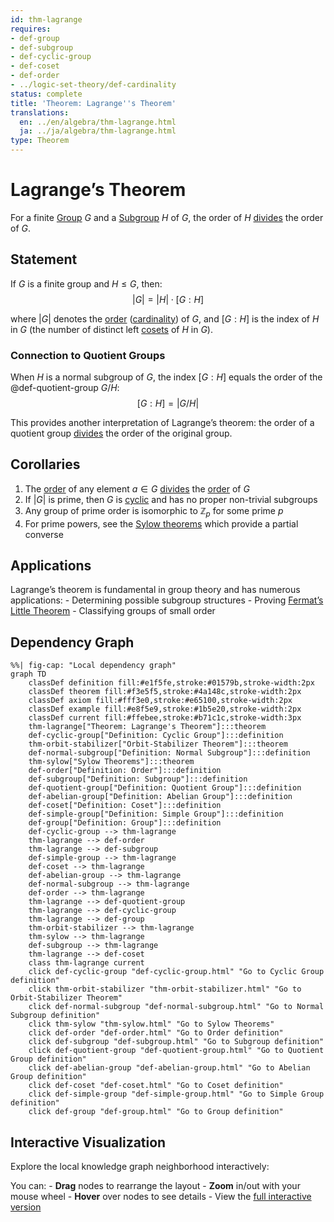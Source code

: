 ```yaml
---
id: thm-lagrange
requires:
- def-group
- def-subgroup
- def-cyclic-group
- def-coset
- def-order
- ../logic-set-theory/def-cardinality
status: complete
title: 'Theorem: Lagrange''s Theorem'
translations:
  en: ../en/algebra/thm-lagrange.html
  ja: ../ja/algebra/thm-lagrange.html
type: Theorem
---
```


# Lagrange's Theorem {#thm-lagrange}

For a finite [Group](def-group.qmd) $G$ and a [Subgroup](def-subgroup.qmd) $H$ of $G$, the order of $H$ [divides](../number-theory/def-divisibility.qmd) the order of $G$.

## Statement

If $G$ is a finite group and $H \leq G$, then:
$$|G| = |H| \cdot [G:H]$$

where $|G|$ denotes the [order](def-order.qmd) ([cardinality](../logic-set-theory/def-cardinality.qmd)) of $G$, and $[G:H]$ is the index of $H$ in $G$ (the number of distinct left [cosets](def-coset.qmd) of $H$ in $G$).

### Connection to Quotient Groups

When $H$ is a normal subgroup of $G$, the index $[G:H]$ equals the order of the @def-quotient-group $G/H$:
$$[G:H] = |G/H|$$

This provides another interpretation of Lagrange's theorem: the order of a quotient group [divides](../number-theory/def-divisibility.qmd) the order of the original group.

## Corollaries

1. The [order](def-order.qmd) of any element $a \in G$ [divides](../number-theory/def-divisibility.qmd) the [order](def-order.qmd) of $G$
2. If $|G|$ is prime, then $G$ is [cyclic](def-cyclic-group.qmd) and has no proper non-trivial subgroups
3. Any group of prime order is isomorphic to $\mathbb{Z}_p$ for some prime $p$
4. For prime powers, see the [Sylow theorems](thm-sylow.qmd) which provide a partial converse

## Applications

Lagrange's theorem is fundamental in group theory and has numerous applications:
- Determining possible subgroup structures
- Proving [Fermat's Little Theorem](../number-theory/thm-fermat-little.qmd)
- Classifying groups of small order

## Dependency Graph

```mermaid
%%| fig-cap: "Local dependency graph"
graph TD
    classDef definition fill:#e1f5fe,stroke:#01579b,stroke-width:2px
    classDef theorem fill:#f3e5f5,stroke:#4a148c,stroke-width:2px
    classDef axiom fill:#fff3e0,stroke:#e65100,stroke-width:2px
    classDef example fill:#e8f5e9,stroke:#1b5e20,stroke-width:2px
    classDef current fill:#ffebee,stroke:#b71c1c,stroke-width:3px
    thm-lagrange["Theorem: Lagrange's Theorem"]:::theorem
    def-cyclic-group["Definition: Cyclic Group"]:::definition
    thm-orbit-stabilizer["Orbit-Stabilizer Theorem"]:::theorem
    def-normal-subgroup["Definition: Normal Subgroup"]:::definition
    thm-sylow["Sylow Theorems"]:::theorem
    def-order["Definition: Order"]:::definition
    def-subgroup["Definition: Subgroup"]:::definition
    def-quotient-group["Definition: Quotient Group"]:::definition
    def-abelian-group["Definition: Abelian Group"]:::definition
    def-coset["Definition: Coset"]:::definition
    def-simple-group["Definition: Simple Group"]:::definition
    def-group["Definition: Group"]:::definition
    def-cyclic-group --> thm-lagrange
    thm-lagrange --> def-order
    thm-lagrange --> def-subgroup
    def-simple-group --> thm-lagrange
    def-coset --> thm-lagrange
    def-abelian-group --> thm-lagrange
    def-normal-subgroup --> thm-lagrange
    def-order --> thm-lagrange
    thm-lagrange --> def-quotient-group
    thm-lagrange --> def-cyclic-group
    thm-lagrange --> def-group
    thm-orbit-stabilizer --> thm-lagrange
    thm-sylow --> thm-lagrange
    def-subgroup --> thm-lagrange
    thm-lagrange --> def-coset
    class thm-lagrange current
    click def-cyclic-group "def-cyclic-group.html" "Go to Cyclic Group definition"
    click thm-orbit-stabilizer "thm-orbit-stabilizer.html" "Go to Orbit-Stabilizer Theorem"
    click def-normal-subgroup "def-normal-subgroup.html" "Go to Normal Subgroup definition"
    click thm-sylow "thm-sylow.html" "Go to Sylow Theorems"
    click def-order "def-order.html" "Go to Order definition"
    click def-subgroup "def-subgroup.html" "Go to Subgroup definition"
    click def-quotient-group "def-quotient-group.html" "Go to Quotient Group definition"
    click def-abelian-group "def-abelian-group.html" "Go to Abelian Group definition"
    click def-coset "def-coset.html" "Go to Coset definition"
    click def-simple-group "def-simple-group.html" "Go to Simple Group definition"
    click def-group "def-group.html" "Go to Group definition"
```

## Interactive Visualization

Explore the local knowledge graph neighborhood interactively:

::: {.graph-viz data-id="thm-lagrange" data-width="700" data-height="500"}
:::

You can:
- **Drag** nodes to rearrange the layout
- **Zoom** in/out with your mouse wheel
- **Hover** over nodes to see details
- View the [full interactive version](../../output/interactive/thm-lagrange.html){target="_blank"}
